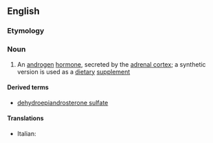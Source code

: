 ==English==
{{wikipedia|lang=en}}

===Etymology===
{{prefix|en|dehydro|epiandrosterone}}

===Noun===
{{en-noun|~}}

# {{lb|en|hormone}} An [[androgen]] [[hormone]], secreted by the [[adrenal cortex]]; a synthetic version is used as a [[dietary]] [[supplement]]
#: {{syn|en|q1=abbreviation|DHEA}}

====Derived terms====
* [[dehydroepiandrosterone sulfate]]

====Translations====
{{trans-top}}
* Italian: {{t+|it|deidroepiandrosterone}}
{{trans-mid}}
{{trans-bottom}}